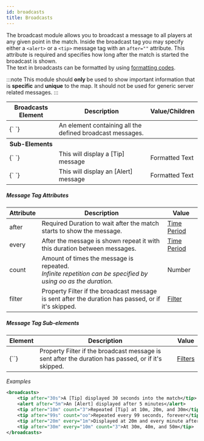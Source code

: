 ```yaml
---
id: broadcasts
title: Broadcasts
---
```


The broadcast module allows you to broadcast a message to all players at any given point in the match.
Inside the broadcast tag you may specify either a `<alert>` or a `<tip>` message tag with an `after=""` attribute.
This attribute is required and specifies how long after the match is started the broadcast is shown. <br/>
The text in broadcasts can be formatted by using [formatting codes](/docs/reference/misc/formatting).

:::note
This module should <strong> only </strong> be used to show important
information that is <strong>specific</strong> and <strong>unique</strong> to the map.
It should not be used for generic server related messages.
:::

<div className="table-container">
  <table>
    <thead>
      <tr>
        <th>Broadcasts Element</th>
        <th>Description</th>
        <th>Value/Children</th>
      </tr>
    </thead>
    <tbody>
      <tr>
        <td>
          <label>{`<broadcasts> </broadcasts>`}</label>
        </td>
        <td>An element containing all the defined broadcast messages.</td>
        <td></td>
      </tr>
      <tr>
        <th>Sub-Elements</th>
        <th />
        <th />
      </tr>
      <tr>
        <td>
          <label>{`<tip> </tip>`}</label>
        </td>
        <td>This will display a [Tip] message</td>
        <td>
          <span className="badge badge--primary">Formatted Text</span>
        </td>
      </tr>
      <tr>
        <td>
          <label>{`<alert> </alert>`}</label>
        </td>
        <td>This will display an [Alert] message</td>
        <td>
          <span className="badge badge--primary">Formatted Text</span>
        </td>
      </tr>
    </tbody>
  </table>
</div>

##### Message Tag Attributes

<div className="table-container">
  <table>
    <thead>
      <tr>
        <th>Attribute</th>
        <th>Description</th>
        <th>Value</th>
      </tr>
    </thead>
    <tbody>
      <tr>
        <td>
          <label>after</label>
        </td>
        <td>
          <span className="badge badge--danger">Required</span>
          Duration to wait after the match starts to show the message.
        </td>
        <td>
          <a href="/docs/reference/misc/time-periods">Time Period</a>
        </td>
      </tr>
      <tr>
        <td>
          <label>every</label>
        </td>
        <td>
          After the message is shown repeat it with this duration between
          messages.
        </td>
        <td>
          <a href="/docs/reference/misc/time-periods">Time Period</a>
        </td>
      </tr>
      <tr>
        <td>
          <label>count</label>
        </td>
        <td>
          Amount of times the message is repeated.
          <br />
          <i>
            Infinite repetition can be specified by using <label>oo</label> as
            the duration.
          </i>
        </td>
        <td>
          <span className="badge badge--primary">Number</span>
        </td>
      </tr>
      <tr>
        <td>
          <label>filter</label>
        </td>
        <td>
          <span
            className="badge badge--secondary"
            title="Can be either this attribute or a sub-element."
          >
            Property
          </span>
          Filter if the broadcast message is sent after the duration has passed,
          or if it's skipped.
        </td>
        <td>
          <a href="/docs/modules/mechanics/filters">Filter</a>
        </td>
      </tr>
    </tbody>
  </table>
</div>

##### Message Tag Sub-elements

<div className="table-container">
  <table>
    <thead>
      <tr>
        <th>Element</th>
        <th>Description</th>
        <th>Value</th>
      </tr>
    </thead>
    <tbody>
      <tr>
        <td>
          <label>{`<filter>`}</label>
        </td>
        <td>
          <span
            className="badge badge--secondary"
            title="Can be this sub-element or an attribute."
          >
            Property
          </span>
          Filter if the broadcast message is sent after the duration has passed,
          or if it's skipped.
        </td>
        <td>
          <a href="/docs/modules/mechanics/filters">Filters</a>
        </td>
      </tr>
    </tbody>
  </table>
</div>

_Examples_

```xml
<broadcasts>
    <tip after="30s">A [Tip] displayed 30 seconds into the match</tip>
    <alert after="5m">An [Alert] displayed after 5 minutes</alert>
    <tip after="10m" count="3">Repeated [Tip] at 10m, 20m, and 30m</tip>
    <tip after="99s" count="oo">Repeated every 99 seconds, forever</tip>
    <tip after="20m" every="1m">Displayed at 20m and every minute after that</tip>
    <tip after="30m" every="10m" count="3">At 30m, 40m, and 50m</tip>
</broadcasts>
```
